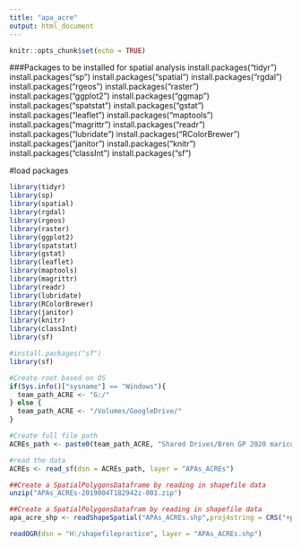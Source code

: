 ```yaml
---
title: "apa_acre"
output: html_document
---
```


```r
knitr::opts_chunk$set(echo = TRUE)
```

###Packages to be installed for spatial analysis
install.packages("tidyr")
install.packages("sp")
install.packages("spatial")
install.packages("rgdal")
install.packages("rgeos")
install.packages("raster")
install.packages("ggplot2")
install.packages("ggmap")
install.packages("spatstat")
install.packages("gstat")
install.packages("leaflet")
install.packages("maptools")
install.packages("magrittr")
install.packages("readr")
install.packages("lubridate")
install.packages("RColorBrewer")
install.packages("janitor")
install.packages("knitr")
install.packages("classInt")
install.packages("sf")


#load packages
```r

library(tidyr)
library(sp)
library(spatial)
library(rgdal)
library(rgeos)
library(raster)
library(ggplot2)
library(spatstat)
library(gstat)
library(leaflet)
library(maptools)
library(magrittr)
library(readr)
library(lubridate)
library(RColorBrewer)
library(janitor)
library(knitr)
library(classInt)
library(sf)

```
```r
#install.packages("sf")
library(sf)

#Create root based on OS
if(Sys.info()["sysname"] == "Windows"){
  team_path_ACRE <- "G:/"
} else {
  team_path_ACRE <- "/Volumes/GoogleDrive/"
}

#Create full file path
ACREs_path <- paste0(team_path_ACRE, "Shared Drives/Bren GP 2020 maricultura/Data/Raw_Data/shapefiles/APAs_ACREs")

#read the data
ACREs <- read_sf(dsn = ACREs_path, layer = "APAs_ACREs")
```

```r
##Create a SpatialPolygonsDataframe by reading in shapefile data
unzip("APAs_ACREs-2019004T182942z-001.zip")

```


```r
##Create a SpatialPolygonsDatafram by reading in shapefile data
apa_acre_shp <- readShapeSpatial("APAs_ACREs.shp",proj4string = CRS("+proj=longlat +datum=WGS854"))
```
```r
readOGR(dsn = "H:/shapefilepractice", layer = "APAs_ACREs.shp")
```
